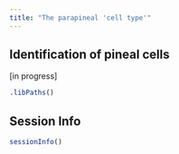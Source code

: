 ```yaml
---
title: "The parapineal 'cell type'"
---
```


## Identification of pineal cells

\[in progress\]

```r
.libPaths()
```

## Session Info

```r
sessionInfo()
```
